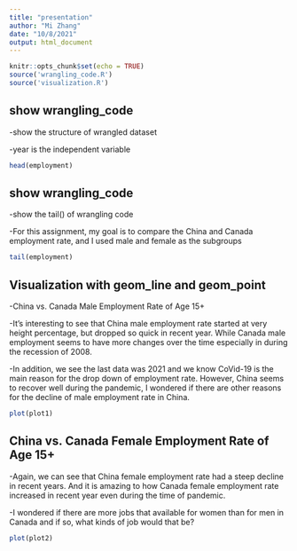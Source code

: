 ```yaml
---
title: "presentation"
author: "Mi Zhang"
date: "10/8/2021"
output: html_document
---
```


```r
knitr::opts_chunk$set(echo = TRUE)
source('wrangling_code.R')
source('visualization.R')
```


## show wrangling_code 
-show the structure of wrangled dataset

-year is the independent variable 
```r
head(employment)
```
## show wrangling_code 
-show the tail() of wrangling code 

-For this assignment, my goal is to compare the China and Canada employment rate, and I used male and female as the subgroups
```r
tail(employment)
```
## Visualization with geom_line and geom_point
-China vs. Canada Male Employment Rate of Age 15+

-It's interesting to see that China male employment rate started at very height percentage, but dropped so quick in recent year. While Canada male employment seems to have more changes over the time especially in during the recession of 2008. 

-In addition, we see the last data was 2021 and we know CoVid-19 is the main reason for the drop down of employment rate. However, China seems to recover well during the pandemic, I wondered if there are other reasons for the decline of male employment rate in China.

```r
plot(plot1)
```

## China vs. Canada Female Employment Rate of Age 15+
-Again, we can see that China female employment rate had a steep decline in recent years. And it is amazing to how Canada female employment rate increased in recent year even during the time of pandemic. 

-I wondered if there are more jobs that available for women than for men in Canada and if so, what kinds of job would that be? 

```r
plot(plot2)
```

